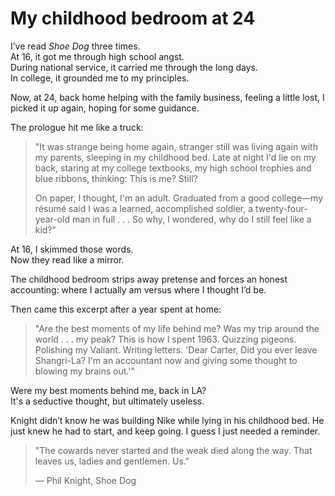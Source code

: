 
# My childhood bedroom at 24

<AnimatedName />

I’ve read _Shoe Dog_ three times.  
At 16, it got me through high school angst.  
During national service, it carried me through the long days.  
In college, it grounded me to my principles.

Now, at 24, back home helping with the family business, feeling a little lost, I picked it up again, hoping for some guidance.

The prologue hit me like a truck:

> "It was strange being home again, stranger still was living again with my parents, sleeping in my childhood bed. Late at night I'd lie on my back, staring at my college textbooks, my high school trophies and blue ribbons, thinking: This is me? Still?
>
> On paper, I thought, I'm an adult. Graduated from a good college—my résumé said I was a learned, accomplished soldier, a twenty-four-year-old man in full . . . So why, I wondered, why do I still feel like a kid?"

At 16, I skimmed those words.  
Now they read like a mirror.

The childhood bedroom strips away pretense and forces an honest accounting: where I actually am versus where I thought I’d be.

Then came this excerpt after a year spent at home:

> "Are the best moments of my life behind me? Was my trip around the world . . . my peak? This is how I spent 1963. Quizzing pigeons. Polishing my Valiant. Writing letters. 'Dear Carter, Did you ever leave Shangri-La? I'm an accountant now and giving some thought to blowing my brains out.'"

Were my best moments behind me, back in LA?  
It's a seductive thought, but ultimately useless.

Knight didn’t know he was building Nike while lying in his childhood bed. He just knew he had to start, and keep going. I guess I just needed a reminder.

> "The cowards never started and the weak died along the way. That leaves us, ladies and gentlemen. Us."
>
> — Phil Knight, Shoe Dog

